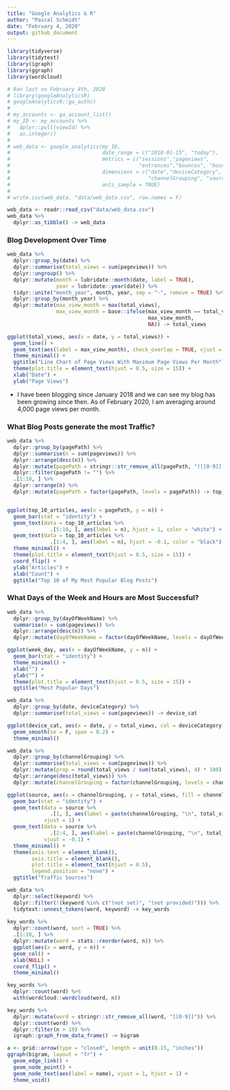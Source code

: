 ```yaml
---
title: "Google Analytics & R"
author: "Pascal Schmidt"
date: "February 4, 2020"
output: github_document
---
```


```r
library(tidyverse)
library(tidytext)
library(igraph)
library(ggraph)
library(wordcloud)
```

```r
# Ran last on February 4th, 2020
# library(googleAnalyticsR)
# googleAnalyticsR::ga_auth()
# 
# my_accounts <- ga_account_list()
# my_ID <- my_accounts %>%
#   dplyr::pull(viewId) %>%
#   as.integer()
# 
# web_data <- google_analytics(my_ID, 
#                              date_range = c("2018-01-15", "today"),
#                              metrics = c("sessions","pageviews", 
#                                          "entrances","bounces", "bounceRate", "sessionDuration"),
#                              dimensions = c("date","deviceCategory", "hour", "dayOfWeekName",
#                                             "channelGrouping", "source", "keyword", "pagePath"),
#                              anti_sample = TRUE)
# 
# write.csv(web_data, "data/web_data.csv", row.names = F)

web_data <- readr::read_csv("data/web_data.csv")
web_data %>% 
  dplyr::as_tibble() -> web_data
```

### Blog Development Over Time

```r
web_data %>%
  dplyr::group_by(date) %>%
  dplyr::summarise(total_views = sum(pageviews)) %>%
  dplyr::ungroup() %>%
  dplyr::mutate(month = lubridate::month(date, label = TRUE),
                year = lubridate::year(date)) %>%
  tidyr::unite("month_year", month, year, sep = "-", remove = TRUE) %>%
  dplyr::group_by(month_year) %>%
  dplyr::mutate(max_view_month = max(total_views),
                max_view_month = base::ifelse(max_view_month == total_views, 
                                              max_view_month, 
                                              NA)) -> total_views

ggplot(total_views, aes(x = date, y = total_views)) +
  geom_line() +
  geom_text(aes(label = max_view_month), check_overlap = TRUE, vjust = -0.5) +
  theme_minimal() +
  ggtitle("Line Chart of Page Views With Maximum Page Views Per Month") +
  theme(plot.title = element_text(hjust = 0.5, size = 15)) +
  xlab("Date") +
  ylab("Page Views")
```

- I have been blogging since January 2018 and we can see my blog has been growing since then. As of February 2020, I am averaging around 4,000 page views per month. 

### What Blog Posts generate the most Traffic?

```r
web_data %>%
  dplyr::group_by(pagePath) %>%
  dplyr::summarise(n = sum(pageviews)) %>%
  dplyr::arrange(desc(n)) %>%
  dplyr::mutate(pagePath = stringr::str_remove_all(pagePath, "([[0-9]]|\\/)")) %>%
  dplyr::filter(pagePath != "") %>%
  .[1:10, ] %>%
  dplyr::arrange(n) %>%
  dplyr::mutate(pagePath = factor(pagePath, levels = pagePath)) -> top_10_articles


ggplot(top_10_articles, aes(x = pagePath, y = n)) +
  geom_bar(stat = "identity") +
  geom_text(data = top_10_articles %>%
              .[5:10, ], aes(label = n), hjust = 1, color = "white") +
  geom_text(data = top_10_articles %>%
              .[1:4, ], aes(label = n), hjust = -0.1, color = "black") +
  theme_minimal() +
  theme(plot.title = element_text(hjust = 0.5, size = 15)) +
  coord_flip() +
  ylab("Articles") +
  xlab("Count") +
  ggtitle("Top 10 of My Most Popular Blog Posts")
```

### What Days of the Week and Hours are Most Successful?

```r
web_data %>%
  dplyr::group_by(dayOfWeekName) %>%
  summarise(n = sum(pageviews)) %>%
  dplyr::arrange(desc(n)) %>%
  dplyr::mutate(dayOfWeekName = factor(dayOfWeekName, levels = dayOfWeekName)) -> week_day

ggplot(week_day, aes(x = dayOfWeekName, y = n)) +
  geom_bar(stat = "identity") +
  theme_minimal() +
  xlab("") +
  ylab("") +
  theme(plot.title = element_text(hjust = 0.5, size = 15)) +
  ggtitle("Most Popular Days")
```


```r
web_data %>%
  dplyr::group_by(date, deviceCategory) %>%
  dplyr::summarise(total_views = sum(pageviews)) -> device_cat

ggplot(device_cat, aes(x = date, y = total_views, col = deviceCategory)) +
  geom_smooth(se = F, span = 0.2) +
  theme_minimal()
```

```r
web_data %>%
  dplyr::group_by(channelGrouping) %>%
  dplyr::summarise(total_views = sum(pageviews)) %>%
  dplyr::mutate(prop = round(total_views / sum(total_views), 4) * 100) %>%
  dplyr::arrange(desc(total_views)) %>%
  dplyr::mutate(channelGrouping = factor(channelGrouping, levels = channelGrouping)) -> source

ggplot(source, aes(x = channelGrouping, y = total_views, fill = channelGrouping)) +
  geom_bar(stat = "identity") +
  geom_text(data = source %>%
              .[1, ], aes(label = paste(channelGrouping, "\n", total_views, "\n", prop, "%")),
            vjust = 1) +
  geom_text(data = source %>%
              .[2:4, ], aes(label = paste(channelGrouping, "\n", total_views, "\n", prop, "%")),
            vjust = -0.1) +
  theme_minimal() +
  theme(axis.text = element_blank(),
        axis.title = element_blank(),
        plot.title = element_text(hjust = 0.5),
        legend.position = "none") +
  ggtitle("Traffic Sources")
```

```r
web_data %>%
  dplyr::select(keyword) %>%
  dplyr::filter(!(keyword %in% c("(not set)", "(not provided)"))) %>%
  tidytext::unnest_tokens(word, keyword) -> key_words
  
key_words %>%
  dplyr::count(word, sort = TRUE) %>%
  .[1:10, ] %>%
  dplyr::mutate(word = stats::reorder(word, n)) %>%
  ggplot(aes(x = word, y = n)) +
  geom_col() +
  xlab(NULL) +
  coord_flip() +
  theme_minimal()
```

```r
key_words %>%
  dplyr::count(word) %>%
  with(wordcloud::wordcloud(word, n))
```

```r
key_words %>%
  dplyr::mutate(word = stringr::str_remove_all(word, "[[0-9]]")) %>%
  dplyr::count(word) %>%
  dplyr::filter(n > 10) %>%
  igraph::graph_from_data_frame() -> bigram

a <- grid::arrow(type = "closed", length = unit(0.15, "inches"))
ggraph(bigram, layout = "fr") +
  geom_edge_link() +
  geom_node_point() +
  geom_node_text(aes(label = name), vjust = 1, hjust = 1) +
  theme_void()
```

